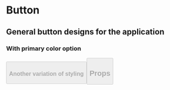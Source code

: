 
<Meta title="Components|Button" component={Button} />

# Button

## General button designs for the application

### With primary color option

<Preview withToolbar>
   <Story name="Primary">
      <Button
         className={'button is-primary is-large'}
         children={text('children', 'Adjust this text with knobs')}
         defaultText={'Default text'}
         disabled={boolean('Disable', false)}
      />
   </Story>
</Preview>

### Another variation of styling

<Preview withToolbar>
   <Story name="Rounded">
      <Button
         className={'button is-rounded is-link is-medium'}
         children={text('children', 'Adjust this text with knobs')}
         defaultText={'Default text'}
         disabled={boolean('Disable', false)}
      />
   </Story>
</Preview>

## Props

<Props of={Button} />
